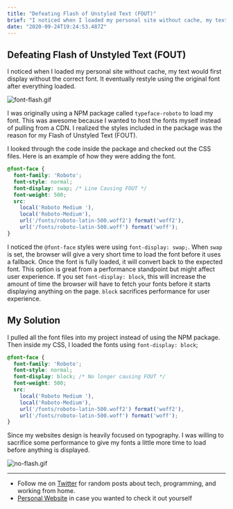 ```yaml
---
title: "Defeating Flash of Unstyled Text (FOUT)"
brief: "I noticed when I loaded my personal site without cache, my text would first display without the correct font. It eventually restyle using the original font after everything loaded.\n\nI was originally using a NPM package called typeface-roboto to load ..."
date: "2020-09-24T19:24:53.487Z"
---
```


## Defeating Flash of Unstyled Text (FOUT)

I noticed when I loaded my personal site without cache, my text would first display without the correct font. It eventually restyle using the original font after everything loaded.

![font-flash.gif](https://cdn.hashnode.com/res/hashnode/image/upload/v1600973770807/HEhsPBgji.gif)

I was originally using a NPM package called `typeface-roboto` to load my font. This was awesome because I wanted to host the fonts myself instead of pulling from a CDN. I realized the styles included in the package was the reason for my Flash of Unstyled Text (FOUT).

I looked through the code inside the package and checked out the CSS files. Here is an example of how they were adding the font.

```css
@font-face {
  font-family: 'Roboto';
  font-style: normal;
  font-display: swap; /* Line Causing FOUT */
  font-weight: 500;
  src:
    local('Roboto Medium '),
    local('Roboto-Medium'),
    url('/fonts/roboto-latin-500.woff2') format('woff2'),
    url('/fonts/roboto-latin-500.woff') format('woff');
}
```

I noticed the `@font-face` styles were using `font-display: swap;`. When `swap` is set, the browser will give a very short time to load the font before it uses a fallback. Once the font is fully loaded, it will convert back to the expected font. This option is great from a performance standpoint but might affect user experience. If you set `font-display: block`, this will increase the amount of time the browser will have to fetch your fonts before it starts displaying anything on the page. `block` sacrifices performance for user experience.

## My Solution

I pulled all the font files into my project instead of using the NPM package. Then inside my CSS, I loaded the fonts using `font-display: block`;

```css
@font-face {
  font-family: 'Roboto';
  font-style: normal;
  font-display: block; /* No longer causing FOUT */
  font-weight: 500;
  src:
    local('Roboto Medium '),
    local('Roboto-Medium'),
    url('/fonts/roboto-latin-500.woff2') format('woff2'),
    url('/fonts/roboto-latin-500.woff') format('woff');
}
```

Since my websites design is heavily focused on typography. I was willing to sacrifice some performance to give my fonts a little more time to load before anything is displayed.

![no-flash.gif](https://cdn.hashnode.com/res/hashnode/image/upload/v1600973956338/KNgGDNZ9i.gif)

---
- Follow me on [Twitter](https://twitter.com/CodeByCorey) for random posts about tech, programming, and working from home.
- [Personal Website](https://coreyodonnell.tech) in case you wanted to check it out yourself
